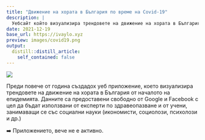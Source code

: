 ```yaml
---
title: "Движение на хората в България по време на Covid-19"
description: |
  Уебсайт който визуализира трендовете на движение на хората в България от началото на епидемията.
date: 2021-12-19
base_url: https://ivaylo.xyz
preview: images/covid19.png
output:
  distill::distill_article:
    self_contained: false
---
```


![](images/Screenshot%202021-12-19%20at%2016.54.33.png)

Преди повече от година създадох уеб приложение, което визуализира трендовете на движение на хората в България от началото на епидемията. Данните са предоставени свободно от Google и Facebook с цел да бъдат използвани от експерти по здравеопазване и от учени, занимаващи се със социални науки (икономисти, социолози, психолози и др.)

➡️ Приложението, вече не е активно.
